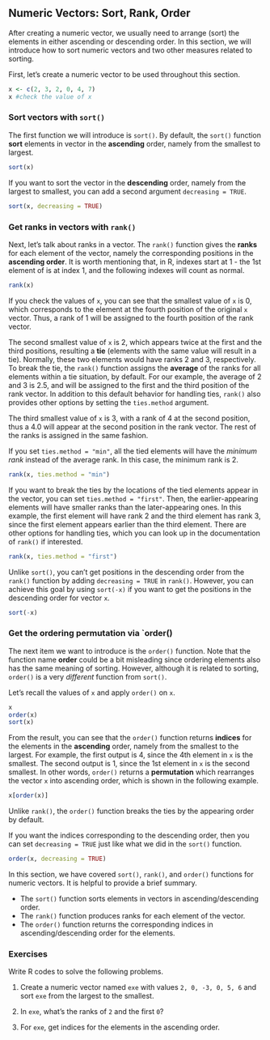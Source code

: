 ## Numeric Vectors: Sort, Rank, Order {#numeric-sort-rank-order}

After creating a numeric vector, we usually need to arrange (sort) the elements in either ascending or descending order. In this section, we will introduce how to sort numeric vectors and two other measures related to sorting. 


First, let's create a numeric vector to be used throughout this section.

```r
x <- c(2, 3, 2, 0, 4, 7) 
x #check the value of x
```

### Sort vectors with `sort()`

The first function we will introduce is `sort()`. By default, the `sort()` function **sort** elements in vector in the **ascending** order, namely from the smallest to largest.

```r
sort(x)
```

If you want to sort the vector in the **descending** order, namely from the largest to smallest, you can add a second argument `decreasing = TRUE`.

```r
sort(x, decreasing = TRUE)
```

### Get ranks in vectors with `rank()`

Next, let's talk about ranks in a vector. The `rank()` function gives the **ranks** for each element of the vector, namely the corresponding positions in the **ascending order**. It is worth mentioning that, in R, indexes start at 1 - the 1st element of is at index 1, and the following indexes will count as normal.

```r
rank(x)
```

If you check the values of `x`, you can see that the smallest value of `x` is 0, which corresponds to the  element at the fourth position of the original `x` vector. Thus, a rank of 1 will be assigned to the fourth position of the rank vector. 

The second smallest value of `x` is 2, which appears twice at the first and the third positions, resulting a **tie** (elements with the same value will result in a tie). Normally, these two elements would have ranks 2 and 3, respectively. To break the tie, the `rank()` function assigns the **average** of the ranks for all elements within a tie situation, by default. For our example, the average of 2 and 3 is 2.5, and will be assigned to the first and the third position of the rank vector. In addition to this default behavior for handling ties, `rank()` also provides other options by setting the `ties.method` argument. 

The third smallest value of `x` is 3, with a rank of 4 at the second position, thus a 4.0 will appear at the second position in the rank vector. The rest of the ranks is assigned in the same fashion. 

If you set `ties.method = "min"`, all the tied elements will have the *minimum rank* instead of the average rank. In this case, the minimum rank is 2. 

```r
rank(x, ties.method = "min")
```

If you want to break the ties by the locations of the tied elements appear in the vector, you can set `ties.method = "first"`. Then, the earlier-appearing elements will have smaller ranks than the later-appearing ones. In this example, the first element will have rank 2 and the third element has rank 3, since the first element appears earlier than the third element. There are other options for handling ties, which you can look up in the documentation of `rank()` if interested. 

```r
rank(x, ties.method = "first")
```

::: {.infobox .caution data-latex="{caution}"}
Unlike `sort()`, you can't get positions in the descending order from the `rank()` function by adding `decreasing = TRUE` in `rank()`. However, you can achieve this goal by using `sort(-x)` if you want to get the positions in the descending order for vector `x`.
```r
sort(-x)
```
:::



### Get the ordering permutation via `order()

The next item we want to introduce is the `order()` function. Note that the function name **order** could be a bit misleading since ordering elements also has the same meaning of sorting. However, although it is related to sorting, `order()` is a very *different* function from `sort()`.  

Let's recall the values of `x` and apply `order()` on `x`.

```r
x
order(x)
sort(x)
```

From the result, you can see that the `order()` function returns **indices** for the elements in the **ascending** order, namely from the smallest to the largest. For example, the first output is 4, since the 4th element in `x` is the smallest. The second output is 1, since the 1st element in `x` is the second smallest. In other words, `order()` returns a **permutation** which rearranges the vector `x` into ascending order, which is shown in the following example.

```r
x[order(x)]
```


::: {.infobox .caution data-latex="{caution}"}
Unlike `rank()`, the `order()` function breaks the ties by the appearing order by default.
:::

If you want the indices corresponding to the descending order, then you can set `decreasing = TRUE` just like what we did in the `sort()` function. 

```r
order(x, decreasing = TRUE)  
```

In this section, we have covered `sort()`, `rank()`, and `order()` functions for numeric vectors. It is helpful to provide a brief summary. 

- The `sort()` function sorts elements in vectors in ascending/descending order. 
- The `rank()` function produces ranks for each element of the vector.
- The `order()` function returns the corresponding indices in ascending/descending order for the elements.




### Exercises

Write R codes to solve the following problems.

1. Create a numeric vector named `exe` with values `2, 0, -3, 0, 5, 6` and sort `exe` from the largest to the smallest.

2. In `exe`, what's the ranks of `2` and the first `0`? 

3. For `exe`, get indices for the elements in the ascending order.

